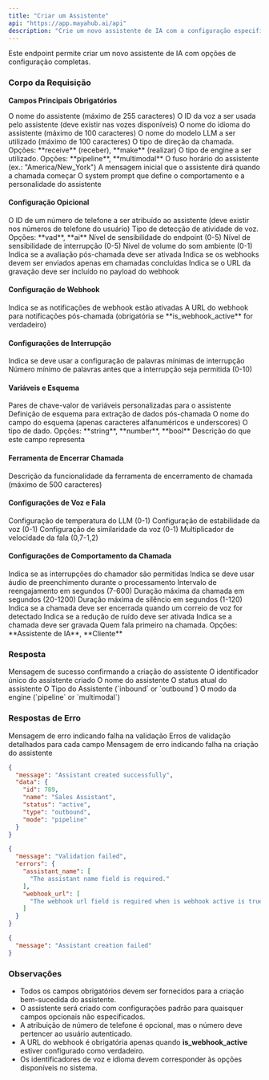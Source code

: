 ```yaml
---
title: "Criar um Assistente"
api: "https://app.mayahub.ai/api"
description: "Crie um novo assistente de IA com a configuração especificada"
---
```


Este endpoint permite criar um novo assistente de IA com opções de configuração completas.

### **Corpo da Requisição**

**Campos Principais Obrigatórios**

<ParamField body="assistant_name" type="string" required>
  O nome do assistente (máximo de 255 caracteres)
</ParamField>

<ParamField body="voice_id" type="integer" required>
  O ID da voz a ser usada pelo assistente (deve existir nas vozes disponíveis)
</ParamField>

<ParamField body="language" type="string" required>
  O nome do idioma do assistente (máximo de 100 caracteres)
</ParamField>

<ParamField body="llm_model" type="string" required>
  O nome do modelo LLM a ser utilizado (máximo de 100 caracteres)
</ParamField>

<ParamField body="calls_direction" type="string" required>
  O tipo de direção da chamada. Opções: **receive** (receber), **make** (realizar)
</ParamField>

<ParamField body="engine_type" type="string" required>
  O tipo de engine a ser utilizado. Opções: **pipeline**, **multimodal**
</ParamField>

<ParamField body="timezone" type="string" required>
  O fuso horário do assistente (ex.: "America/New_York")
</ParamField>

<ParamField body="initial_message" type="string" required>
  A mensagem inicial que o assistente dirá quando a chamada começar
</ParamField>

<ParamField body="system_prompt" type="string" required>
  O system prompt que define o comportamento e a personalidade do assistente
</ParamField>

#### Configuração Opicional

<ParamField body="phone_number_id" type="integer">
  O ID de um número de telefone a ser atribuído ao assistente (deve existir nos números de telefone do usuário)
</ParamField>

<ParamField body="endpoint_type" type="string">
  Tipo de detecção de atividade de voz. Opções: **vad**, **ai**
</ParamField>

<ParamField body="endpoint_sensitivity" type="number">
  Nível de sensibilidade do endpoint (0-5)
</ParamField>

<ParamField body="interrupt_sensitivity" type="number">
  Nível de sensibilidade de interrupção (0-5)
</ParamField>

<ParamField body="ambient_sound_volume" type="number">
  Nível de volume do som ambiente (0-1)
</ParamField>

<ParamField body="post_call_evaluation" type="boolean">
  Indica se a avaliação pós-chamada deve ser ativada
</ParamField>

<ParamField body="send_webhook_only_on_completed" type="boolean">
  Indica se os webhooks devem ser enviados apenas em chamadas concluídas
</ParamField>

<ParamField body="include_recording_in_webhook" type="boolean">
  Indica se o URL da gravação deve ser incluído no payload do webhook
</ParamField>

#### Configuração de Webhook

<ParamField body="is_webhook_active" type="boolean">
  Indica se as notificações de webhook estão ativadas
</ParamField>

<ParamField body="webhook_url" type="string">
  A URL do webhook para notificações pós-chamada (obrigatória se **is_webhook_active** for verdadeiro)
</ParamField>

#### **Configurações de Interrupção**

<ParamField body="use_min_interrupt_words" type="boolean">
  Indica se deve usar a configuração de palavras mínimas de interrupção
</ParamField>

<ParamField body="min_interrupt_words" type="integer">
  Número mínimo de palavras antes que a interrupção seja permitida (0-10)
</ParamField>

#### **Variáveis e Esquema**

<ParamField body="variables" type="object">
  Pares de chave-valor de variáveis personalizadas para o assistente
</ParamField>

<ParamField body="post_call_schema" type="array">
  Definição de esquema para extração de dados pós-chamada

  <Expandable title="Propriedades do post_call_schema">
    <ParamField body="post_call_schema[].name" type="string" required>
      O nome do campo do esquema (apenas caracteres alfanuméricos e underscores)
    </ParamField>
    <ParamField body="post_call_schema[].type" type="string" required>
      O tipo de dado. Opções: **string**, **number**, **bool**
    </ParamField>
    <ParamField body="post_call_schema[].description" type="string" required>
      Descrição do que este campo representa
    </ParamField>
  </Expandable>
</ParamField>

#### **Ferramenta de Encerrar Chamada**

<ParamField body="end_call_tool.description" type="string">
  Descrição da funcionalidade da ferramenta de encerramento de chamada (máximo de 500 caracteres)
</ParamField>

#### **Configurações de Voz e Fala**

<ParamField body="llm_temperature" type="number">
  Configuração de temperatura do LLM (0-1)
</ParamField>

<ParamField body="voice_stability" type="number">
  Configuração de estabilidade da voz (0-1)
</ParamField>

<ParamField body="voice_similarity" type="number">
  Configuração de similaridade da voz (0-1)
</ParamField>

<ParamField body="speech_speed" type="number">
  Multiplicador de velocidade da fala (0,7-1,2)
</ParamField>

#### **Configurações de Comportamento da Chamada**

<ParamField body="allow_interruptions" type="boolean">
  Indica se as interrupções do chamador são permitidas
</ParamField>

<ParamField body="filler_audios" type="boolean">
  Indica se deve usar áudio de preenchimento durante o processamento
</ParamField>

<ParamField body="re_engagement_interval" type="integer">
  Intervalo de reengajamento em segundos (7-600)
</ParamField>

<ParamField body="max_call_duration" type="integer">
  Duração máxima da chamada em segundos (20-1200)
</ParamField>

<ParamField body="max_silence_duration" type="integer">
  Duração máxima de silêncio em segundos (1-120)
</ParamField>

<ParamField body="end_call_on_voicemail" type="boolean">
  Indica se a chamada deve ser encerrada quando um correio de voz for detectado
</ParamField>

<ParamField body="noise_cancellation" type="boolean">
  Indica se a redução de ruído deve ser ativada
</ParamField>

<ParamField body="record_call" type="boolean">
  Indica se a chamada deve ser gravada
</ParamField>

<ParamField body="who_speaks_first" type="string">
  Quem fala primeiro na chamada. Opções: **Assistente de IA**, **Cliente**
</ParamField>

### Resposta

<ResponseField name="message" type="string">
  Mensagem de sucesso confirmando a criação do assistente
</ResponseField>

<ResponseField name="data" type="object">
  <Expandable title="Propriedades">
    <ResponseField name="id" type="integer">
      O identificador único do assistente criado
    </ResponseField>
    <ResponseField name="name" type="string">
      O nome do assistente
    </ResponseField>
    <ResponseField name="status" type="string">
      O status atual do assistente
    </ResponseField>
    <ResponseField name="type" type="string">
      O Tipo do Assistente (`inbound` or `outbound`)
    </ResponseField>
    <ResponseField name="mode" type="string">
      O modo da engine (`pipeline` or `multimodal`)
    </ResponseField>
  </Expandable>
</ResponseField>

### **Respostas de Erro**

<ResponseField name="422 Validation Error">
  <Expandable title="Respostas de Erro">
    <ResponseField name="message" type="string">
      Mensagem de erro indicando falha na validação
    </ResponseField>
    <ResponseField name="errors" type="object">
      Erros de validação detalhados para cada campo
    </ResponseField>
  </Expandable>
</ResponseField>

<ResponseField name="500 Internal Server Error">
  <Expandable title="Respostas de Erro">
    <ResponseField name="message" type="string">
      Mensagem de erro indicando falha na criação do assistente
    </ResponseField>
  </Expandable>
</ResponseField>

<ResponseExample>

```json 201 Success Response
{
  "message": "Assistant created successfully",
  "data": {
    "id": 789,
    "name": "Sales Assistant",
    "status": "active",
    "type": "outbound",
    "mode": "pipeline"
  }
}
```


```json 422 Validation Error
{
  "message": "Validation failed",
  "errors": {
    "assistant_name": [
      "The assistant name field is required."
    ],
    "webhook_url": [
      "The webhook url field is required when is webhook active is true."
    ]
  }
}
```


```json 500 Internal Server Error
{
  "message": "Assistant creation failed"
}
```

</ResponseExample>

### **Observações**

- Todos os campos obrigatórios devem ser fornecidos para a criação bem-sucedida do assistente.
- O assistente será criado com configurações padrão para quaisquer campos opcionais não especificados.
- A atribuição de número de telefone é opcional, mas o número deve pertencer ao usuário autenticado.
- A URL do webhook é obrigatória apenas quando **is_webhook_active** estiver configurado como verdadeiro.
- Os identificadores de voz e idioma devem corresponder às opções disponíveis no sistema.
